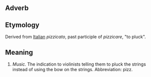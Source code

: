 == Adverb ==

== Etymology ==

Derived from [[Italian]] ''pizzicato'', past participle of ''pizzicare'', "to pluck".

== Meaning ==

#''Music.'' The indication to violinists telling them to pluck the strings instead of using the bow on the strings.  Abbreviation: pizz.